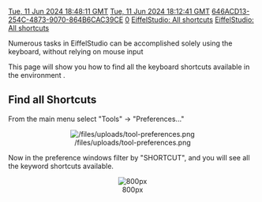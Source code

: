 [[Property:modification_date|Tue, 11 Jun 2024 18:48:11 GMT]]
[[Property:publication_date|Tue, 11 Jun 2024 18:12:41 GMT]]
[[Property:uuid|646ACD13-254C-4873-9070-864B6CAC39CE]]
[[Property:weight|0]]
[[Property:link_title|EiffelStudio: All shortcuts]]
[[Property:title|EiffelStudio: All shortcuts]]

Numerous tasks in EiffelStudio can be accomplished solely using the keyboard, without relying on mouse input

This page will show you how to find all the keyboard shortcuts available  in the environment .


== Find all Shortcuts ==

From the main menu select  "Tools" -> "Preferences..."

<center> [[Image:/files/uploads/tool-preferences.png]] </center>


Now in the preference windows filter by "SHORTCUT", and you will see all the keyword shortcuts available.

<center> [[Image:/files/uploads/preference-all-shortcuts.png | 800px]]  </center>